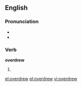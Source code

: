 ==English==

===Pronunciation===
* {{SAMPA|/'/}}
* {{IPA|/ˈovəɻdrʊə/}}

===Verb===
'''overdrew'''

# {{past tense of|[[overdraw]]}}

[[el:overdrew]]
[[pl:overdrew]]
[[vi:overdrew]]